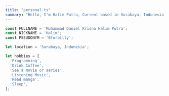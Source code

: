 ```yaml
---
title: "personal.ts"
summary: "Hello, I'm Halim Putra, Current based in Surabaya, Indonesia. Programming, drinking coffee, sleeping, reading manga, and watching a movie are my soul mates. Explore my interesting world!"
---
```


```ts
const FULLNAME = 'Muhammad Daniel Krisna Halim Putra';
const NICKNAME = 'Halim';
const PSEUDONYM = 'Bforbilly';

let location = 'Surabaya, Indonesia';

let hobbies = [
  'Programming',
  'Drink Coffee',
  'See a movie or series',
  'Listening Music',
  'Read manga',
  'Sleep',
];
```
